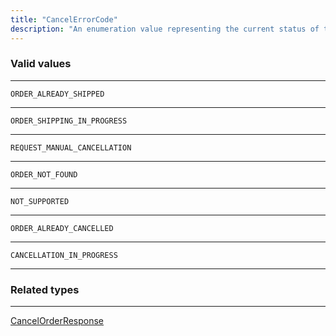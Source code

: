 ```yaml
---
title: "CancelErrorCode"
description: "An enumeration value representing the current status of the order."
---
```


### Valid values

---

`ORDER_ALREADY_SHIPPED`

---

`ORDER_SHIPPING_IN_PROGRESS`

---

`REQUEST_MANUAL_CANCELLATION`

---

`ORDER_NOT_FOUND`

---

`NOT_SUPPORTED`

---

`ORDER_ALREADY_CANCELLED`

---

`CANCELLATION_IN_PROGRESS`

---

### Related types

---

[CancelOrderResponse](/api-reference/cancelorderresponse)